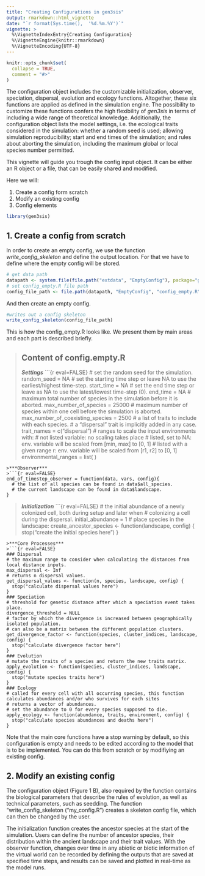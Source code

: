 ```yaml
---
title: "Creating Configurations in gen3sis"
output: rmarkdown::html_vignette
date: "`r format(Sys.time(),  '%d.%m.%Y')`"
vignette: >
  %\VignetteIndexEntry{Creating Configuration}
  %\VignetteEngine{knitr::rmarkdown}
  %\VignetteEncoding{UTF-8}
---
```


```r
knitr::opts_chunk$set(
  collapse = TRUE,
  comment = "#>"
)
```

The configuration object includes the customizable initialization, observer, speciation, dispersal, evolution and ecology functions. Altogether, these six functions are applied as defined in the simulation engine. The possibility to customize these functions confers the high flexibility of *gen3sis* in terms of including a wide range of theoretical knowledge. Additionally, the configuration object lists the model settings, i.e. the ecological traits considered in the simulation: whether a random seed is used; allowing simulation reproducibility; start and end times of the simulation; and rules about aborting the simulation, including the maximum global or local species number permitted. 

This vignette will guide you trough the config input object. It can be either an R object or a file, that can be easily shared and modified.

Here we will:

1. Create a config form scratch
2. Modify an existing config
3. Config elements

```r
library(gen3sis)
```

## 1. Create a config from scratch


In order to create an empty config, we use the function *write_config_skeleton* and define the output location. For that we have to define where the empty config will be stored.

```r
# get data path
datapath <- system.file(file.path("extdata", "EmptyConfig"), package="gen3sis")
# set config_empty.R file path
config_file_path <- file.path(datapath, "EmptyConfig", "config_empty.R")
```

And then create an empty config.

```r
#writes out a config skeleton
write_config_skeleton(config_file_path)
```
This is how the config_empty.R looks like. We present them by main areas and each part is described briefly.


::: {.infobox .caution data-latex="{caution}"}
> ## **Content of config.empty.R**
>
>***Settings***
>```{r eval=FALSE}
# set the random seed for the simulation.
random_seed = NA
# set the starting time step or leave NA to use the earliest/highest time-step.
start_time = NA
# set the end time step or leave as NA to use the latest/lowest time-step (0).
end_time = NA
# maximum total number of species in the simulation before it is aborted.
max_number_of_species = 25000
# maximum number of species within one cell before the simulation is aborted.
max_number_of_coexisting_species = 2500
# a list of traits to include with each species.
# a "dispersal" trait is implicitly added in any case.
trait_names = c("dispersal")
# ranges to scale the input environments with:
# not listed variable:         no scaling takes place
# listed, set to NA:           env. variable will be scaled from [min, max] to [0, 1]
# listed with a given range r: env. variable will be scaled from [r1, r2] to [0, 1]
environmental_ranges = list( )
```
>***Observer***
>```{r eval=FALSE}
end_of_timestep_observer = function(data, vars, config){
  # the list of all species can be found in data$all_species.
  # the current landscape can be found in data$landscape.
}
```
>***Initialization***
>```{r eval=FALSE}
# the initial abundance of a newly colonized cell, both during setup and later when 
# colonizing a cell during the dispersal.
initial_abundance = 1
# place species in the landscape:
create_ancestor_species <- function(landscape, config) {
 stop("create the initial species here")
}
```
>***Core Processes***
>```{r eval=FALSE}
### Dispersal
# the maximum range to consider when calculating the distances from local distance inputs.
max_dispersal <- Inf
# returns n dispersal values.
get_dispersal_values <- function(n, species, landscape, config) {
  stop("calculate dispersal values here")
}
### Speciation
# threshold for genetic distance after which a speciation event takes place.
divergence_threshold = NULL
# factor by which the divergence is increased between geographically isolated population.
# can also be a matrix between the different population clusters.
get_divergence_factor <- function(species, cluster_indices, landscape, config) {
  stop("calculate divergence factor here")
}
### Evolution
# mutate the traits of a species and return the new traits matrix.
apply_evolution <- function(species, cluster_indices, landscape, config) {
  stop("mutate species traits here")
}
### Ecology
# called for every cell with all occurring species, this function calculates abundances and/or who survives for each sites
# returns a vector of abundances.
# set the abundance to 0 for every species supposed to die.
apply_ecology <- function(abundance, traits, environment, config) {
  stop("calculate species abundances and deaths here")
}
```
:::

Note that the main core functions have a stop warning by default, so this configuration is empty and needs to be edited according to the model that
is to be implemented. You can do this from scratch or by modifiying an existing config.

## 2. Modify an existing config

The configuration object (Figure 1 B), also required by the function contains the biological parameters that describe the rules of evolution, as well as technical parameters, such as seedding. The function “write_config_skeleton (“my_config.R”) creates a skeleton config file, which can then be changed by the user. 

The initialization function creates the ancestor species at the start of the simulation. Users can define the number of ancestor species, their distribution within the ancient landscape and their trait values. With the observer function, changes over time in any abiotic or biotic information of the virtual world can be recorded by defining the outputs that are saved at specified time steps, and results can be saved and plotted in real-time as the model runs. 